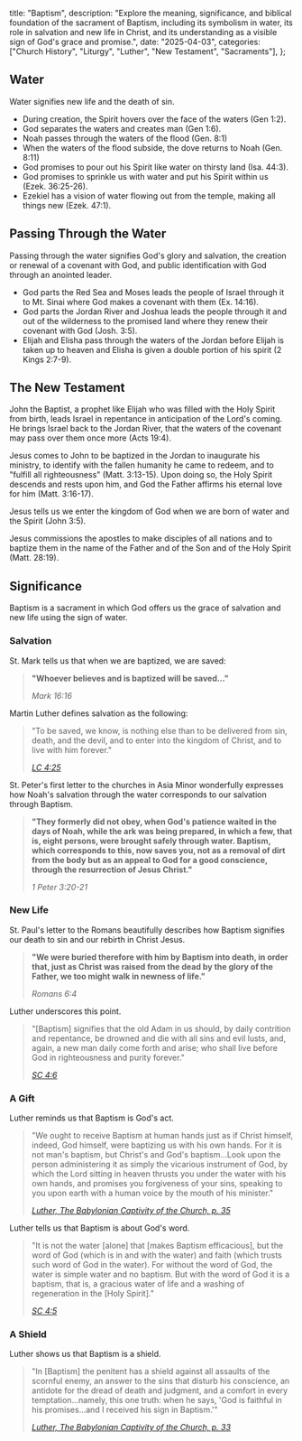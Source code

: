   title: "Baptism",
  description: "Explore the meaning, significance, and biblical foundation of the sacrament of Baptism, including its symbolism in water, its role in salvation and new life in Christ, and its understanding as a visible sign of God's grace and promise.",
  date: "2025-04-03",
  categories: ["Church History", "Liturgy", "Luther", "New Testament", "Sacraments"],
};

## Water

Water signifies new life and the death of sin.

- During creation, the Spirit hovers over the face of the waters (Gen 1:2).
- God separates the waters and creates man (Gen 1:6).
- Noah passes through the waters of the flood (Gen. 8:1)
- When the waters of the flood subside, the dove returns to Noah (Gen. 8:11)
- God promises to pour out his Spirit like water on thirsty land (Isa. 44:3).
- God promises to sprinkle us with water and put his Spirit within us (Ezek. 36:25-26).
- Ezekiel has a vision of water flowing out from the temple, making all things new (Ezek. 47:1).

## Passing Through the Water

Passing through the water signifies God's glory and salvation, the creation or renewal of a covenant with God, and public identification with God through an anointed leader.

- God parts the Red Sea and Moses leads the people of Israel through it to Mt. Sinai where God makes a covenant with them (Ex. 14:16).
- God parts the Jordan River and Joshua leads the people through it and out of the wilderness to the promised land where they renew their covenant with God (Josh. 3:5).
- Elijah and Elisha pass through the waters of the Jordan before Elijah is taken up to heaven and Elisha is given a double portion of his spirit (2 Kings 2:7-9).

## The New Testament

John the Baptist, a prophet like Elijah who was filled with the Holy Spirit from birth, leads Israel in repentance in anticipation of the Lord's coming. He brings Israel back to the Jordan River, that the waters of the covenant may pass over them once more (Acts 19:4).

Jesus comes to John to be baptized in the Jordan to inaugurate his ministry, to identify with the fallen humanity he came to redeem, and to "fulfill all righteousness" (Matt. 3:13-15). Upon doing so, the Holy Spirit descends and rests upon him, and God the Father affirms his eternal love for him (Matt. 3:16-17).

Jesus tells us we enter the kingdom of God when we are born of water and the Spirit (John 3:5).

Jesus commissions the apostles to make disciples of all nations and to baptize them in the name of the Father and of the Son and of the Holy Spirit (Matt. 28:19).

## Significance

Baptism is a sacrament in which God offers us the grace of salvation and new life using the sign of water.

### Salvation

St. Mark tells us that when we are baptized, we are saved:

> **"Whoever believes and is baptized will be saved…"**
>
> <cite>Mark 16:16</cite>

Martin Luther defines salvation as the following:

> "To be saved, we know, is nothing else than to be delivered from sin, death, and the devil, and to enter into the kingdom of Christ, and to live with him forever."
>
> <cite>[LC 4:25](https://bookofconcord.org/large-catechism/holy-baptism/#lc-iv-0025-text)</cite>

St. Peter's first letter to the churches in Asia Minor wonderfully expresses how Noah's salvation through the water corresponds to our salvation through Baptism.

> **"They formerly did not obey, when God's patience waited in the days of Noah, while the ark was being prepared, in which a few, that is, eight persons, were brought safely through water. Baptism, which corresponds to this, now saves you, not as a removal of dirt from the body but as an appeal to God for a good conscience, through the resurrection of Jesus Christ."**
>
> <cite>1 Peter 3:20-21</cite>

### New Life

St. Paul's letter to the Romans beautifully describes how Baptism signifies our death to sin and our rebirth in Christ Jesus.

> **"We were buried therefore with him by Baptism into death, in order that, just as Christ was raised from the dead by the glory of the Father, we too might walk in newness of life."**
>
> <cite>Romans 6:4</cite>

Luther underscores this point.

> "[Baptism] signifies that the old Adam in us should, by daily contrition and repentance, be drowned and die with all sins and evil lusts, and, again, a new man daily come forth and arise; who shall live before God in righteousness and purity forever."
>
> <cite>[SC 4:6](https://bookofconcord.org/small-catechism/the-sacrament-of-holy-baptism/#sc-baptism-0006)</cite>

### A Gift

Luther reminds us that Baptism is God's act.

> "We ought to receive Baptism at human hands just as if Christ himself, indeed, God himself, were baptizing us with his own hands. For it is not man's baptism, but Christ's and God's baptism…Look upon the person administering it as simply the vicarious instrument of God, by which the Lord sitting in heaven thrusts you under the water with his own hands, and promises you forgiveness of your sins, speaking to you upon earth with a human voice by the mouth of his minister."
>
> <cite>[Luther, The Babylonian Captivity of the Church, p. 35](https://www.onthewing.org/user/Luther%20-%20Babylonian%20Captivity.pdf)</cite>

Luther tells us that Baptism is about God's word.

> "It is not the water [alone] that [makes Baptism efficacious], but the word of God (which is in and with the water) and faith (which trusts such word of God in the water). For without the word of God, the water is simple water and no baptism. But with the word of God it is a baptism, that is, a gracious water of life and a washing of regeneration in the [Holy Spirit]."
>
> <cite>[SC 4:5](https://bookofconcord.org/small-catechism/the-sacrament-of-holy-baptism/#sc-baptism-0005)</cite>

### A Shield

Luther shows us that Baptism is a shield.

> "In [Baptism] the penitent has a shield against all assaults of the scornful enemy, an answer to the sins that disturb his conscience, an antidote for the dread of death and judgment, and a comfort in every temptation…namely, this one truth: when he says, 'God is faithful in his promises…and I received his sign in Baptism.'"
>
> <cite>[Luther, The Babylonian Captivity of the Church, p. 33](https://www.onthewing.org/user/Luther%20-%20Babylonian%20Captivity.pdf)</cite>
